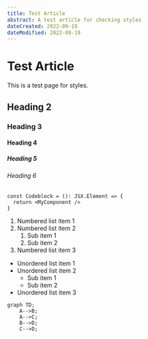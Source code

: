 ```yaml
---
title: Test Article
abstract: A test article for checking styles
dateCreated: 2022-09-19
dateModified: 2022-09-19
---
```




# Test Article

This is a test page for styles.

## Heading 2

### Heading 3

#### Heading 4

##### Heading 5

###### Heading 6

```tsx
const Codeblock = (): JSX.Element => {
  return <MyComponent />
}
```

1. Numbered list item 1
2. Numbered list item 2
   1. Sub item 1
   2. Sub item 2
3. Numbered list item 3

- Unordered list item 1
- Unordered list item 2
   - Sub item 1
   - Sub item 2
- Unordered list item 3

```mermaid
graph TD;
    A-->B;
    A-->C;
    B-->D;
    C-->D;
```

<TestComponent />

